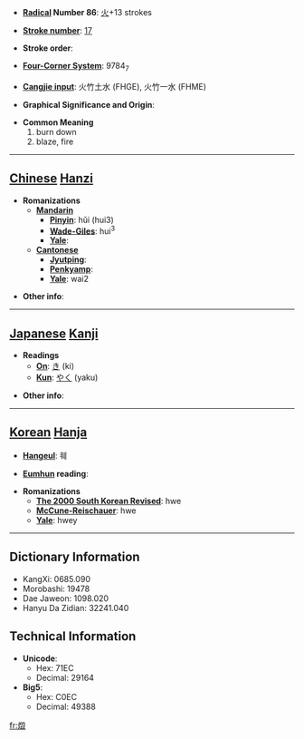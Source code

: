 * '''[[Wiktionary:Chinese radical index| Radical]] Number 86''': [[Wiktionary:Chinese radical index 火|火]]+13 strokes

* '''[[Wiktionary:Chinese total strokes index|Stroke number]]''': [[Wiktionary:Chinese total strokes index 17|17]]

* '''Stroke order''': 

* '''[[Wiktionary:Chinese four corner index|Four-Corner System]]''': 9784<sub>7</sub>

* '''[[Wiktionary:Chinese Cangjie index|Cangjie input]]''': 火竹土水 (FHGE), 火竹一水 (FHME)

* '''Graphical Significance and Origin''': 

* '''Common Meaning'''
*#burn down
*# blaze, fire


----

== [[Chinese]] [[Hanzi]] ==

* '''Romanizations'''
** '''[[Mandarin]]'''
*** '''[[Pinyin]]''': hǔi (hui3)
*** '''[[Wade-Giles]]''': hui<sup>3</sup>
*** '''[[Yale]]''': 
** '''[[Cantonese]]'''
*** '''[[Jyutping]]''':
*** '''[[Penkyamp]]''': 
*** '''[[Yale]]''': wai2

* '''Other info''': 

----

== [[Japanese]] [[Kanji]] ==

* '''Readings'''
** '''[[On]]''': [[き]] (ki)
** '''[[Kun]]''': [[やく]] (yaku)

* '''Other info''':  

----

== [[Korean]] [[Hanja]] ==

* '''[[Hangeul]]''': 훼

* '''[[Eumhun]] reading''': 

* '''Romanizations'''
** '''[[The 2000 South Korean Revised Romanization|The 2000 South Korean Revised]]''': hwe
** '''[[McCune-Reischauer]]''': hwe
** '''[[Yale]]''': hwey

----

== Dictionary Information ==

* KangXi: 0685.090
* Morobashi: 19478
* Dae Jaweon: 1098.020
* Hanyu Da Zidian: 32241.040

== Technical Information ==

* '''Unicode''':
** Hex: 71EC
** Decimal: 29164
* '''Big5''':
** Hex: C0EC
** Decimal: 49388

[[fr:燬]]